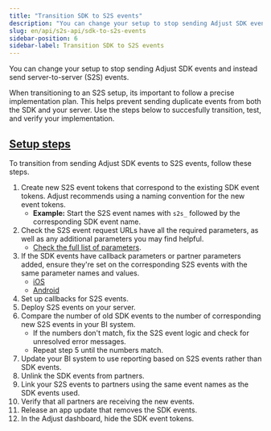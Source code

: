 ```yaml
---
title: "Transition SDK to S2S events"
description: "You can change your setup to stop sending Adjust SDK events and instead send server-to-server (S2S) events."
slug: en/api/s2s-api/sdk-to-s2s-events
sidebar-position: 6
sidebar-label: Transition SDK to S2S events
---
```


You can change your setup to stop sending Adjust SDK events and instead send server-to-server (S2S) events.

When transitioning to an S2S setup, its important to follow a precise implementation plan. This helps prevent sending duplicate events from both the SDK and your server. Use the steps below to succesfully transition, test, and verify your implementation.

## [Setup steps](setup-steps)

To transition from sending Adjust SDK events to S2S events, follow these steps.

1. Create new S2S event tokens that correspond to the existing SDK event tokens. Adjust recommends using a naming convention for the new event tokens.
   -  **Example:** Start the S2S event names with `s2s_` followed by the corresponding SDK event name.
2. Check the S2S event request URLs have all the required parameters, as well as any additional parameters you may find helpful.
   -  [Check the full list of parameters](https://help.adjust.com/en/article/server-to-server-events#required-parameters).
3. If the SDK events have callback parameters or partner parameters added, ensure they're set on the corresponding S2S events with the same parameter names and values.
   -  [iOS](/en/sdk/ios/features/events#add-callback-parameters)
   -  [Android](/en/sdk/android/features/events#add-callback-parameters)
4. Set up callbacks for S2S events.
5. Deploy S2S events on your server.
6. Compare the number of old SDK events to the number of corresponding new S2S events in your BI system.
   -  If the numbers don't match, fix the S2S event logic and check for unresolved error messages.
   -  Repeat step 5 until the numbers match.
7. Update your BI system to use reporting based on S2S events rather than SDK events.
8. Unlink the SDK events from partners.
9. Link your S2S events to partners using the same event names as the SDK events used.
10.   Verify that all partners are receiving the new events.
11.   Release an app update that removes the SDK events.
12.   In the Adjust dashboard, hide the SDK event tokens.
